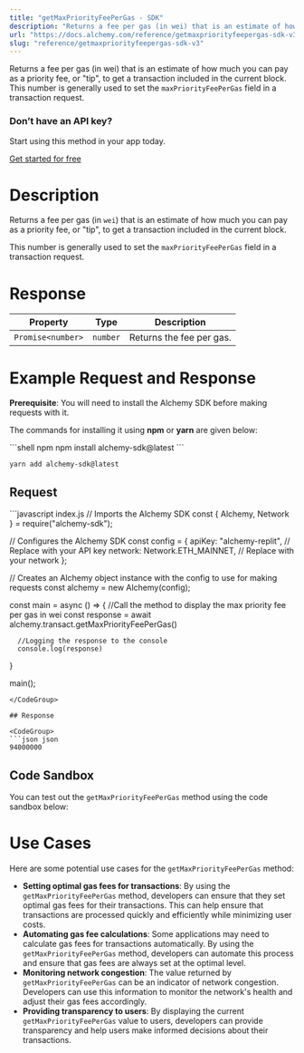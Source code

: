 ```yaml
---
title: "getMaxPriorityFeePerGas - SDK"
description: "Returns a fee per gas (in wei) that is an estimate of how much you can pay as a priority fee, or \"tip\", to get a transaction included in the current block. This number is generally used to set the maxPriorityFeePerGas field in a transaction request."
url: "https://docs.alchemy.com/reference/getmaxpriorityfeepergas-sdk-v3"
slug: "reference/getmaxpriorityfeepergas-sdk-v3"
---
```


Returns a fee per gas (in wei) that is an estimate of how much you can pay as a priority fee, or "tip", to get a transaction included in the current block. This number is generally used to set the `maxPriorityFeePerGas` field in a transaction request.

### Don’t have an API key?

Start using this method in your app today.

[Get started for free](https://dashboard.alchemy.com/signup/?a=estimateGas)

# Description

Returns a fee per gas (in `wei`) that is an estimate of how much you can pay as a priority fee, or "tip", to get a transaction included in the current block.

This number is generally used to set the `maxPriorityFeePerGas` field in a transaction request.

# Response

| Property          | Type     | Description              |
| ----------------- | -------- | ------------------------ |
| `Promise<number>` | `number` | Returns the fee per gas. |

# Example Request and Response

**Prerequisite**: You will need to install the Alchemy SDK before making requests with it.

The commands for installing it using **npm** or **yarn** are given below:

<CodeGroup>
  ```shell npm
  npm install alchemy-sdk@latest
  ```

  ```shell yarn
  yarn add alchemy-sdk@latest
  ```
</CodeGroup>

## Request

<CodeGroup>
  ```javascript index.js
  // Imports the Alchemy SDK
  const { Alchemy, Network } = require("alchemy-sdk");

  // Configures the Alchemy SDK
  const config = {
      apiKey: "alchemy-replit", // Replace with your API key
      network: Network.ETH_MAINNET, // Replace with your network
  };

  // Creates an Alchemy object instance with the config to use for making requests
  const alchemy = new Alchemy(config);

  const main = async () => {
      //Call the method to display the max priority fee per gas in wei
      const response = await alchemy.transact.getMaxPriorityFeePerGas()

      //Logging the response to the console
      console.log(response)
  }

  main();
  ```
</CodeGroup>

## Response

<CodeGroup>
  ```json json
  94000000
  ```
</CodeGroup>

## Code Sandbox

You can test out the `getMaxPriorityFeePerGas` method using the code sandbox below:

# Use Cases

Here are some potential use cases for the `getMaxPriorityFeePerGas` method:

* **Setting optimal gas fees for transactions**: By using the `getMaxPriorityFeePerGas` method, developers can ensure that they set optimal gas fees for their transactions. This can help ensure that transactions are processed quickly and efficiently while minimizing user costs.
* **Automating gas fee calculations**: Some applications may need to calculate gas fees for transactions automatically. By using the `getMaxPriorityFeePerGas` method, developers can automate this process and ensure that gas fees are always set at the optimal level.
* **Monitoring network congestion**: The value returned by `getMaxPriorityFeePerGas` can be an indicator of network congestion. Developers can use this information to monitor the network's health and adjust their gas fees accordingly.
* **Providing transparency to users**: By displaying the current `getMaxPriorityFeePerGas` value to users, developers can provide transparency and help users make informed decisions about their transactions.
